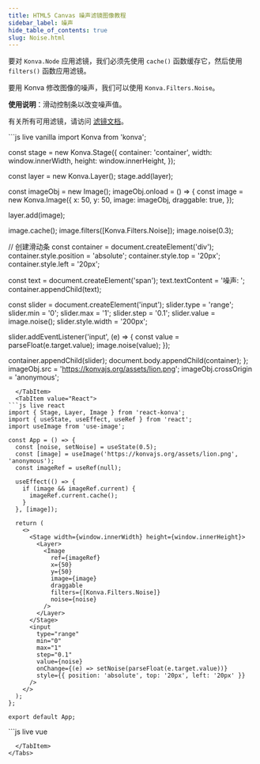```yaml
---
title: HTML5 Canvas 噪声滤镜图像教程
sidebar_label: 噪声
hide_table_of_contents: true
slug: Noise.html
---
```


要对 `Konva.Node` 应用滤镜，我们必须先使用 `cache()` 函数缓存它，然后使用 `filters()` 函数应用滤镜。

要用 Konva 修改图像的噪声，我们可以使用 `Konva.Filters.Noise`。

**使用说明**：滑动控制条以改变噪声值。

有关所有可用滤镜，请访问 [滤镜文档](/api/Konva.Filters.html)。


<Tabs>
  <TabItem value="Vanilla" default>
```js live vanilla
import Konva from 'konva';

const stage = new Konva.Stage({
  container: 'container',
  width: window.innerWidth,
  height: window.innerHeight,
});

const layer = new Konva.Layer();
stage.add(layer);

const imageObj = new Image();
imageObj.onload = () => {
  const image = new Konva.Image({
    x: 50,
    y: 50,
    image: imageObj,
    draggable: true,
  });

  layer.add(image);

  image.cache();
  image.filters([Konva.Filters.Noise]);
  image.noise(0.3);

  // 创建滑动条
  const container = document.createElement('div');
  container.style.position = 'absolute';
  container.style.top = '20px';
  container.style.left = '20px';
  
  const text = document.createElement('span');
  text.textContent = '噪声: ';
  container.appendChild(text);
  
  const slider = document.createElement('input');
  slider.type = 'range';
  slider.min = '0';
  slider.max = '1';
  slider.step = '0.1';
  slider.value = image.noise();
  slider.style.width = '200px';
  
  slider.addEventListener('input', (e) => {
    const value = parseFloat(e.target.value);
    image.noise(value);
  });
  
  container.appendChild(slider);
  document.body.appendChild(container);
};
imageObj.src = 'https://konvajs.org/assets/lion.png';
imageObj.crossOrigin = 'anonymous';
```
  </TabItem>
  <TabItem value="React">
```js live react
import { Stage, Layer, Image } from 'react-konva';
import { useState, useEffect, useRef } from 'react';
import useImage from 'use-image';

const App = () => {
  const [noise, setNoise] = useState(0.5);
  const [image] = useImage('https://konvajs.org/assets/lion.png', 'anonymous');
  const imageRef = useRef(null);

  useEffect(() => {
    if (image && imageRef.current) {
      imageRef.current.cache();
    }
  }, [image]);

  return (
    <>
      <Stage width={window.innerWidth} height={window.innerHeight}>
        <Layer>
          <Image
            ref={imageRef}
            x={50}
            y={50}
            image={image}
            draggable
            filters={[Konva.Filters.Noise]}
            noise={noise}
          />
        </Layer>
      </Stage>
      <input
        type="range"
        min="0"
        max="1"
        step="0.1"
        value={noise}
        onChange={(e) => setNoise(parseFloat(e.target.value))}
        style={{ position: 'absolute', top: '20px', left: '20px' }}
      />
    </>
  );
};

export default App;
```
  </TabItem>
  <TabItem value="Vue">
```js live vue
<template>
  <div>
    <v-stage :config="stageSize">
      <v-layer>
        <v-image
          ref="imageNode"
          :config="{
            x: 50,
            y: 50,
            image: image,
            draggable: true,
            filters: [Konva.Filters.Noise],
            noise: noise,
          }"
        />
      </v-layer>
    </v-stage>
    <input
      type="range"
      min="0"
      max="1"
      step="0.1"
      :value="noise"
      @input="handleSlider"
      style="position: absolute; top: 20px; left: 20px"
    />
  </div>
</template>

<script setup>
import { ref, watch, nextTick } from 'vue';
import { useImage } from 'vue-konva';
import Konva from 'konva';

const stageSize = {
  width: window.innerWidth,
  height: window.innerHeight,
};

const noise = ref(0.5);
const imageNode = ref(null);
const [image] = useImage('https://konvajs.org/assets/lion.png', 'anonymous');

watch(image, async (newImage) => {
  if (newImage) {
    await nextTick();
    imageNode.value.getNode().cache();
  }
});

const handleSlider = (e) => {
  noise.value = parseFloat(e.target.value);
};
</script>
```
  </TabItem>
</Tabs>